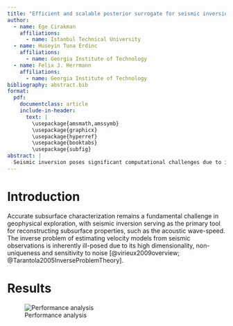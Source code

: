 ```yaml
---
title: "Efficient and scalable posterior surrogate for seismic inversion via wavelet score-based generative models"
author:
  - name: Ege Cirakman
    affiliations:
      - name: Istanbul Technical University
  - name: Huseyin Tuna Erdinc  
    affiliations:
      - name: Georgia Institute of Technology
  - name: Felix J. Herrmann
    affiliations:
      - name: Georgia Institute of Technology
bibliography: abstract.bib
format:
  pdf:
    documentclass: article
    include-in-header:
      text: |
        \usepackage{amsmath,amssymb}
        \usepackage{graphicx}
        \usepackage{hyperref}
        \usepackage{booktabs}
        \usepackage{subfig}
abstract: |
  Seismic inversion poses significant computational challenges due to its high dimensionality and non-unique solutions. We propose a novel method integrating the Wavelet Score-Based Generative Model (WSGM) with Simulation-Based Inference (SBI) to enable efficient posterior sampling for full-waveform inference. Our approach reduces memory requirements (approximately 50%) and significantly decreases sampling time (approximately 73%) compared to standard score-based diffusion models, while preserving accuracy.
---
```


# Introduction

Accurate subsurface characterization remains a fundamental challenge in geophysical exploration, with seismic inversion serving as the primary tool for reconstructing subsurface properties, such as the acoustic wave-speed. The inverse problem of estimating velocity models from seismic observations is inherently ill-posed due to its high dimensionality, non-uniqueness and sensitivity to noise [@virieux2009overview; @Tarantola2005InverseProblemTheory]. 

# Results

![Performance analysis](./figs/fig3_f.png)
